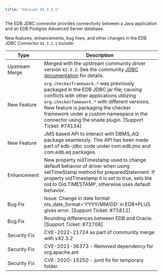 ```yaml
---
title: "Version 42.3.3.1"
---
```


The EDB JDBC connector provides connectivity between a Java application and an EDB Postgres Advanced Server database.

New features, enhancements, bug fixes, and other changes in the EDB JDBC Connector `42.3.2.1` include:

| Type           | Description                                                                                                                                                                                                                                                                                                                |
| -------------- | ------------------------------------------------------------------------------- |
| Upstream Merge | Merged with the upstream community driver version `42.3.2`. See the community [JDBC documentation](https://jdbc.postgresql.org/documentation/changelog.html#version_42.3.2) for details.                                                                                                                                   |
| New Feature    | `org.checkerframework.*` was previously packaged in the EDB JDBC jar file; causing conflicts with other applications utilizing `org.checkerfamework.*` with different versions.  New feature is packaging the checker framework under a custom namespace in the connector using the shade plugin. [Support Ticket: #74134] |
| New Feature    | JMS based API to interact with DBMS_AQ package seamlessly. This API has been made part of edb-jdbc code under com.edb.jms and com.edb.aq packages.                                                                                                                                                                         |
| Enhancement    | New property oidTimestamp used to change default behavior of driver when using setTimeStamp method for preparedStatement.  If property oidTimestamp  it is set to true, sets the oid to Oid.TIMESTAMP, otherwise uses default behavior.                                                                                    |
| Bug Fix        | Issue: Change in date format nls_date_format=’YYYY/MM/DD’ in EDB\*PLUS gives error. [Support Ticket: #75812]                                                                                                                                                                                                               |
| Bug Fix        | Rounding differences between EDB and Oracle. [Support Ticket: #72708]                                                                                                                                                                                                                                                      |
| Security Fix   | CVE-2022-21724 as part of community merge with v42.3.2                                                                                                                                                                                                                                                                     |
| Security Fix   | CVE-2021-36373 - Removed dependency for org.apache.ant                                                                                                                                                                                                                                                                     |
| Security Fix   | CVE-2020-15250 - junit fix for temporary folder.                                                                                                                                                                                                                                                                           |




